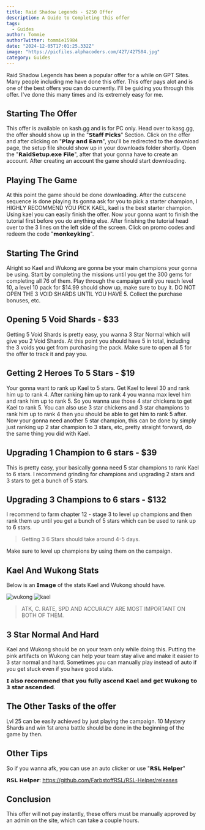 ```yaml
---
title: Raid Shadow Legends - $250 Offer
description: A Guide to Completing this offer
tags:
  - Guides
author: Tommie 
authorTwitter: tommie15984
date: "2024-12-05T17:01:25.332Z"
image: "https://picfiles.alphacoders.com/427/427584.jpg"
category: Guides
---
```


Raid Shadow Legends has been a popular offer for a while on GPT Sites. Many people including me have done this offer. This offer pays alot and is one of the best offers you can do currently. I'll be guiding you through this offer. I've done this many times and its extremely easy for me.

## Starting The Offer 

This offer is available on kash.gg and is for PC only. Head over to kasg.gg, the offer should show up in the "𝗦𝘁𝗮𝗳𝗳 𝗣𝗶𝗰𝗸𝘀" Section. Click on the offer and after clicking on "𝗣𝗹𝗮𝘆 𝗮𝗻𝗱 𝗘𝗮𝗿𝗻", you'll be redirected to the download page, the setup file should show up in your downloads folder shortly. Open the "𝗥𝗮𝗶𝗱𝗦𝗲𝘁𝘂𝗽.𝗲𝘅𝗲 𝗙𝗶𝗹𝗲", after that your gonna have to create an account. After creating an account the game should start downloading.

## Playing The Game

At this point the game should be done downloading. After the cutscene sequence is done playing its gonna ask for you to pick a starter champion, I HIGHLY RECOMMEND YOU PICK KAEL, kael is the best starter champion. Using kael you can easily finish the offer. Now your gonna want to finish the tutorial first before you do anything else. After finishing the tutorial head over to the 3 lines on the left side of the screen. Click on promo codes and redeem the code "𝗺𝗼𝗻𝗸𝗲𝘆𝗸𝗶𝗻𝗴". 

## Starting The Grind

Alright so Kael and Wukong are gonna be your main champions your gonna be using. Start by completing the missions until you get the 300 gems for completing all 76 of them. Play through the campaign until you reach level 10, a level 10 pack for $14.99 should show up, make sure to buy it. DO NOT OPEN THE 3 VOID SHARDS UNTIL YOU HAVE 5. Collect the purchase bonuses, etc. 

## Opening 5 Void Shards - $33

Getting 5 Void Shards is pretty easy, you wanna 3 Star Normal which will give you 2 Void Shards. At this point you should have 5 in total, including the 3 voids you get from purchasing the pack. Make sure to open all 5 for the offer to track it and pay you.

## Getting 2 Heroes To 5 Stars - $19

Your gonna want to rank up Kael to 5 stars. Get Kael to level 30 and rank him up to rank 4. After ranking him up to rank 4 you wanna max level him and rank him up to rank 5. So you wanna use those 4 star chickens to get Kael to rank 5. You can also use 3 star chickens and 3 star champions to rank him up to rank 4 then you should be able to get him to rank 5 after.
Now your gonna need another 5 star champion, this can be done by simply just ranking up 2 star champion to 3 stars, etc, pretty straight forward, do the same thing you did with Kael.

## Upgrading 1 Champion to 6 stars - $39

This is pretty easy, your basically gonna need 5 star champions to rank Kael to 6 stars. I recommend grinding for champions and upgrading 2 stars and 3 stars to get a bunch of 5 stars. 

## Upgrading 3 Champions to 6 stars - $132

I recommend to farm chapter 12 - stage 3 to level up champions and then rank them up until you get a bunch of 5 stars which can be used to rank up to 6 stars.

> Getting 3 6 Stars should take around 4-5 days. 

Make sure to level up champions by using them on the campaign.

## Kael And Wukong Stats

Below is an 𝗜𝗺𝗮𝗴𝗲 of the stats Kael and Wukong should have. 

![wukong](/images/wukongstats.jpg)
![kael](/images/kaelstats.jpg)

> ATK, C. RATE, SPD AND ACCURACY ARE MOST IMPORTANT ON BOTH OF THEM.

## 3 Star Normal And Hard

Kael and Wukong should be on your team only while doing this. Putting the pink artifacts on Wukong can help your team stay alive and make it easier to 3 star normal and hard.
Sometimes you can manually play instead of auto if you get stuck even if you have good stats.

𝗜 𝗮𝗹𝘀𝗼 𝗿𝗲𝗰𝗼𝗺𝗺𝗲𝗻𝗱 𝘁𝗵𝗮𝘁 𝘆𝗼𝘂 𝗳𝘂𝗹𝗹𝘆 𝗮𝘀𝗰𝗲𝗻𝗱 𝗞𝗮𝗲𝗹 𝗮𝗻𝗱 𝗴𝗲𝘁 𝗪𝘂𝗸𝗼𝗻𝗴 𝘁𝗼 𝟯 𝘀𝘁𝗮𝗿 𝗮𝘀𝗰𝗲𝗻𝗱𝗲𝗱.

## The Other Tasks of the offer 

Lvl 25 can be easily achieved by just playing the campaign. 10 Mystery Shards and win 1st arena battle should be done in the beginning of the game by then. 

## Other Tips

So if you wanna afk, you can use an auto clicker or use "𝗥𝗦𝗟 𝗛𝗲𝗹𝗽𝗲𝗿"

𝗥𝗦𝗟 𝗛𝗲𝗹𝗽𝗲𝗿: https://github.com/FarbstoffRSL/RSL-Helper/releases

## Conclusion

This offer will not pay instantly, these offers must be manually approved by an admin on the site, which can take a couple hours. 







